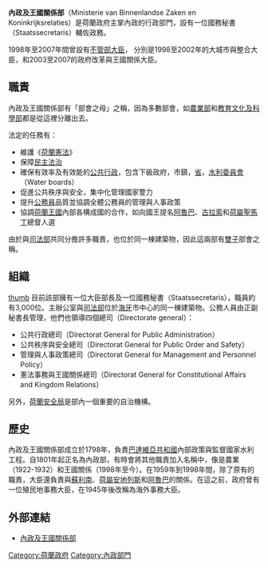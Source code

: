 {{荷蘭政治}}
'''內政及王國關係部'''（Ministerie van Binnenlandse Zaken en Koninkrijksrelaties）是荷蘭政府主掌內政的行政部門，設有一位國務秘書（Staatssecretaris）輔佐政務。

1998年至2007年間曾設有[[不管部大臣|不管部大臣]]， 分別是1998至2002年的大城市與整合大臣，和2003至2007的政府改革與王國關係大臣。

==職責==
內政及王國關係部有「部會之母」之稱，因為多數部會，如[[荷蘭農業自然及食品品質部|農業部]]和[[荷蘭教育文化及科學部|教育文化及科學部]]都是從這裡分離出去。

法定的任務有：
* 維護《[[荷蘭憲法|荷蘭憲法]]》
* 保障[[民主|民主]][[法治|法治]]
* 確保有效率及有效能的[[公共行政|公共行政]]，包含下級政府，市鎮，[[荷蘭省份|省]]，[[荷蘭水利委員會|水利委員會]]（Water boards）
* 促進公共秩序與安全，集中化管理國家警力
* 提升[[公務員|公務員]]品質並協調全體公務員的管理與人事政策
* 協調[[荷蘭王國|荷蘭王國]]內部各構成國的合作，如向國王提名[[阿魯巴|阿魯巴]]、[[古拉索|古拉索]]和[[荷屬聖馬丁|荷屬聖馬丁]]總督人選

由於與[[荷蘭司法部|司法部]]共同分擔許多職責，也位於同一棟建築物，因此這兩部有[[雙胞胎|雙子]]部會之稱。

==組織==
[[image:Ministerie_van_Binnenlandse_Zaken.jpeg|thumb]]
目前該部擁有一位大臣部長及一位國務秘書（Staatssecretaris），職員約有3,000位。主辦公室與[[荷蘭司法部|司法部]]位於[[海牙|海牙]]市中心的同一棟建築物。公務人員由正副秘書長管理，他們也領導四個總司（Directorate general）：
* 公共行政總司（Directorat General for Public Administration）
* 公共秩序與安全總司（Directorat General for Public Order and Safety）
* 管理與人事政策總司（Directorat General for Management and Personnel Policy）
* 憲法事務與王國關係總司（Directorat General for Constitutional Affairs and Kingdom Relations）

另外，[[總情報安全局|荷蘭安全局]]是部內一個重要的自治機構。

==歷史==
內政及王國關係部成立於1798年，負責[[巴達維亞共和國|巴達維亞共和國]]內部政策與監督國家水利工程。自1801年起正名為內政部，有時會將其他職責加入名稱中，像是農業（1922-1932）和王國關係（1998年至今）。在1959年到1998年間，除了原有的職責，大臣還負責與[[蘇利南|蘇利南]]、[[荷屬安地列斯|荷屬安地列斯]]和[[阿魯巴|阿魯巴]]的關係。在這之前，政府曾有一位殖民地事務大臣，在1945年後改稱為海外事務大臣。

==外部連結==
* [http://www.minbzk.nl/bzk2006uk/ 內政及王國關係部] {{Wayback|url=http://www.minbzk.nl/bzk2006uk/ |date=20090420152145 }} 

{{Dutch ministries}}

[[Category:荷蘭政府|Category:荷蘭政府]]
[[Category:內政部門|Category:內政部門]]